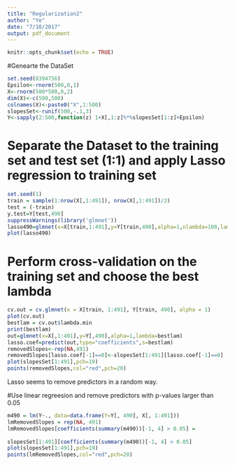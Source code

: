 ```yaml
---
title: "Regularization2"
author: "Ye"
date: "7/10/2017"
output: pdf_document
---
```


```r
knitr::opts_chunk$set(echo = TRUE)
```

#Genearte the DataSet 
```r
set.seed(8394756)
Epsilon<-rnorm(500,0,1)
X<-rnorm(500*500,0,2)
dim(X)<-c(500,500)
colnames(X)<-paste0("X",1:500)
slopesSet<-runif(500,-.1,3)
Y<-sapply(2:500,function(z) 1+X[,1:z]%*%slopesSet[1:z]+Epsilon)
```

# Separate the Dataset to the training set and test set (1:1) and apply Lasso regression to training set
```r
set.seed(1)
train = sample(1:nrow(X[,1:491]), nrow(X[,1:491])/2)
test = (-train)
y.test=Y[test,490]
suppressWarnings(library('glmnet'))
lasso490=glmnet(x=X[train,1:491],y=Y[train,490],alpha=1,nlambda=100,lambda.min.ratio=.0001)
plot(lasso490)
```

# Perform cross-validation on the training set and choose the best lambda
```r
cv.out = cv.glmnet(x = X[train, 1:491], Y[train, 490], alpha = 1)
plot(cv.out)
bestlam = cv.out$lambda.min
print(bestlam)
out=glmnet(x=X[,1:491],y=Y[,490],alpha=1,lambda=bestlam)
lasso.coef=predict(out,type="coefficients",s=bestlam)
removedSlopes<-rep(NA,491)
removedSlopes[lasso.coef[-1]==0]<-slopesSet[1:491][lasso.coef[-1]==0]
plot(slopesSet[1:491],pch=19)
points(removedSlopes,col="red",pch=20)
```

Lasso seems to remove predictors in a random way.

#Use linear regreesion and remove predictors with p-values larger than 0.05
```r
m490 = lm(Y~., data=data.frame(Y=Y[, 490], X[, 1:491]))
lmRemovedSlopes = rep(NA, 491)
lmRemovedSlopes[coefficients(summary(m490))[-1, 4] > 0.05] = 
  
slopesSet[1:491][coefficients(summary(m490))[-1, 4] > 0.05]
plot(slopesSet[1:491],pch=19)
points(lmRemovedSlopes,col="red",pch=20)
```
